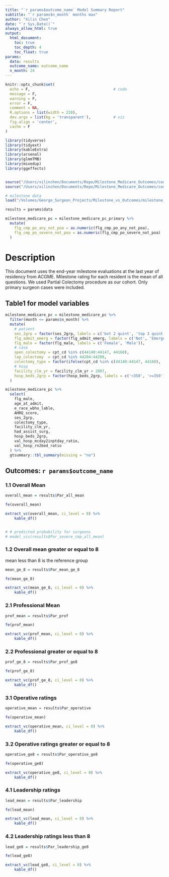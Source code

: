 ```yaml
---
title: "`r params$outcome_name` Model Summary Report"
subtitle: "`r params$n_month` months max"
author: "Xilin Chen"
date: "`r Sys.Date()`"
always_allow_html: true
output:
  html_document:
    toc: true
    toc_depth: 4
    toc_float: true
params:
  data: results
  outcome_name: outcome_name
  n_month: 24
---
```


```r
knitr::opts_chunk$set(
  echo = F,                                     # code
  message = F,
  warning = F,
  error = F,
  comment = NA,
  R.options = list(width = 220),
  dev.args = list(bg = 'transparent'),          # viz
  fig.align = 'center',
  cache = F
)

library(tidyverse)
library(tidyext)
library(kableExtra)
library(arsenal)
library(glmmTMB)
library(mixedup)
library(ggeffects)


source("/Users/xilinchen/Documents/Repo/Milestone_Medicare_Outcomes/code/functions/fe.r")
source("/Users/xilinchen/Documents/Repo/Milestone_Medicare_Outcomes/code/functions/predictor_visual_from_model.R")

```


```r
# milestone data
load("/Volumes/George_Surgeon_Projects/Milestone_vs_Outcomes/milestone_medicare_pc_primary.rdata")

results = params$data

milestone_medicare_pc = milestone_medicare_pc_primary %>%
  mutate(
    flg_cmp_po_any_not_poa = as.numeric(flg_cmp_po_any_not_poa),
    flg_cmp_po_severe_not_poa = as.numeric(flg_cmp_po_severe_not_poa)
  )
```

# Description

This document uses the end-year milestone evaluations at the last year of residency from ACGME. Milestone rating for each resident is the mean of all questions. We used Partial Colectomy procedure as our cohort. Only primary surgeon cases were included.


## Table1 for model variables

```r
milestone_medicare_pc = milestone_medicare_pc %>% 
  filter(month <= params$n_month) %>% 
  mutate(
    # patient
    ses_2grp = factor(ses_2grp, labels = c('bot 2 quint', 'top 3 quint')),
    flg_admit_emerg = factor(flg_admit_emerg, labels = c('Not', 'Emergency')),
    flg_male = factor(flg_male, labels = c('Female', 'Male')),
    # case
    open_colectomy = cpt_cd %in% c(44140:44147, 44160),
    lap_colectomy  = cpt_cd %in% 44204:44208,
    colectomy_type = factor(ifelse(cpt_cd %in% c(44140:44147, 44160), 'open', 'lap')),
    # hosp
    facility_clm_yr = facility_clm_yr + 2007,
    hosp_beds_2grp = factor(hosp_beds_2grp, labels = c('<350', '>=350')),
  )

milestone_medicare_pc %>%
  select(
    flg_male,
    age_at_admit,
    e_race_wbho_lable,
    AHRQ_score,
    ses_2grp,
    colectomy_type,
    facility_clm_yr,
    had_assist_surg,
    hosp_beds_2grp,
    val_hosp_mcday2inptday_ratio,
    val_hosp_rn2bed_ratio
  ) %>%
  gtsummary::tbl_summary(missing = "no")
```


## Outcomes: `r params$outcome_name`

### 1.1 Overall Mean

```r
overall_mean = results$Par_all_mean

fe(overall_mean)

extract_vc(overall_mean, ci_level = 0) %>% 
    kable_df() 


# # predicted probability for surgeons
# model_vis(results$Par_severe_cmp_all_mean)
```


### 1.2 Overall mean greater or equal to 8

mean less than 8 is the reference group

```r
mean_ge_8 = results$Par_mean_ge_8

fe(mean_ge_8)

extract_vc(mean_ge_8, ci_level = 0) %>%
    kable_df()

```



### 2.1 Professional Mean

```r
prof_mean = results$Par_prof

fe(prof_mean)

extract_vc(prof_mean, ci_level = 0) %>%
    kable_df()

```

### 2.2 Professional greater or equal to 8

```r
prof_ge_8 = results$Par_prof_ge8

fe(prof_ge_8)

extract_vc(prof_ge_8, ci_level = 0) %>%
    kable_df()

```


### 3.1 Operative ratings

```r
operative_mean = results$Par_operative

fe(operative_mean)

extract_vc(operative_mean, ci_level = 0) %>%
    kable_df()

```


### 3.2 Operative ratings greater or equal to 8

```r
operative_ge8 = results$Par_operative_ge8

fe(operative_ge8)

extract_vc(operative_ge8, ci_level = 0) %>%
    kable_df()
```


### 4.1 Leadership ratings

```r
lead_mean = results$Par_leadership

fe(lead_mean)

extract_vc(lead_mean, ci_level = 0) %>%
    kable_df()

```


### 4.2 Leadership ratings less than 8

```r
lead_ge8 = results$Par_leadership_ge8

fe(lead_ge8)

extract_vc(lead_ge8, ci_level = 0) %>%
    kable_df()
```



